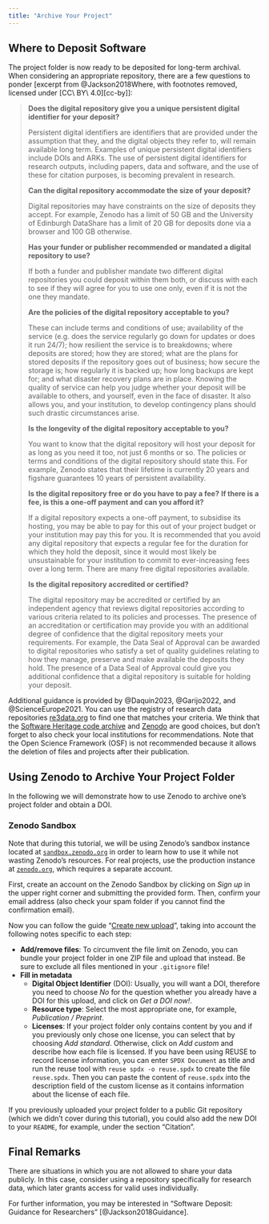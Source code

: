 ```yaml
---
title: "Archive Your Project"
---
```


## Where to Deposit Software

The project folder is now ready to be deposited for long-term archival.
When considering an appropriate repository,
there are a few questions to ponder
[excerpt from @Jackson2018Where, with footnotes removed, licensed under [CC\ BY\ 4.0][cc-by]]:

[cc-by]: https://creativecommons.org/licenses/by/4.0/

> __Does the digital repository give you a unique persistent digital identifier
> for your deposit?__
> 
> Persistent digital identifiers are identifiers that are provided under the
> assumption that they, and the digital objects they refer to, will remain
> available long term. Examples of unique persistent digital identifiers include
> DOIs and ARKs. The use of persistent digital identifiers for research outputs,
> including papers, data and software, and the use of these for citation
> purposes, is becoming prevalent in research.
> 
> __Can the digital repository accommodate the size of your deposit?__
> 
> Digital repositories may have constraints on the size of deposits they accept.
> For example, Zenodo has a limit of 50 GB and the University of Edinburgh
> DataShare has a limit of 20 GB for deposits done via a browser and 100 GB
> otherwise.
> 
> __Has your funder or publisher recommended or mandated a digital repository
> to use?__
> 
> If both a funder and publisher mandate two different digital repositories you
> could deposit within them both, or discuss with each to see if they will agree
> for you to use one only, even if it is not the one they mandate.
> 
> __Are the policies of the digital repository acceptable to you?__
> 
> These can include terms and conditions of use; availability of the service
> (e.g. does the service regularly go down for updates or does it run 24/7);
> how resilient the service is to breakdowns; where deposits are stored;
> how they are stored; what are the plans for stored deposits if the repository
> goes out of business; how secure the storage is; how regularly it is backed up;
> how long backups are kept for; and what disaster recovery plans are in place.
> Knowing the quality of service can help you judge whether your deposit will be
> available to others, and yourself, even in the face of disaster. It also
> allows you, and your institution, to develop contingency plans should such
> drastic circumstances arise.
> 
> __Is the longevity of the digital repository acceptable to you?__
> 
> You want to know that the digital repository will host your deposit for as
> long as you need it too, not just 6 months or so. The policies or terms and
> conditions of the digital repository should state this. For example, Zenodo
> states that their lifetime is currently 20 years and figshare guarantees
> 10 years of persistent availability.
> 
> __Is the digital repository free or do you have to pay a fee?__
> __If there is a fee, is this a one-off payment and can you afford it?__
> 
> If a digital repository expects a one-off payment, to subsidise its hosting,
> you may be able to pay for this out of your project budget or your institution
> may pay this for you. It is recommended that you avoid any digital repository
> that expects a regular fee for the duration for which they hold the deposit,
> since it would most likely be unsustainable for your institution to commit to
> ever-increasing fees over a long term. There are many free digital
> repositories available.
> 
> __Is the digital repository accredited or certified?__
> 
> The digital repository may be accredited or certified by an independent agency
> that reviews digital repositories according to various criteria related to its
> policies and processes. The presence of an accreditation or certification may
> provide you with an additional degree of confidence that the digital
> repository meets your requirements. For example, the Data Seal of Approval can
> be awarded to digital repositories who satisfy a set of quality guidelines
> relating to how they manage, preserve and make available the deposits they hold.
> The presence of a Data Seal of Approval could give you additional confidence
> that a digital repository is suitable for holding your deposit.

Additional guidance is provided by @Daquin2023, @Garijo2022, and @ScienceEurope2021.
You can use the registry of research data repositories [re3data.org][re3data]
to find one that matches your criteria.
We think that the [Software Heritage code archive][sw-heritage]
and [Zenodo][zenodo] are good choices,
but don't forget to also check your local institutions for recommendations.
Note that the Open Science Framework (OSF) is not recommended
because it allows the deletion of files and projects after their publication.

[re3data]: https://www.re3data.org/
[sw-heritage]: https://www.softwareheritage.org/
[zenodo]: https://zenodo.org/

## Using Zenodo to Archive Your Project Folder

In the following we will demonstrate how to use Zenodo
to archive one's project folder and obtain a DOI.

::: {#cau-sandbox .callout-caution}
### Zenodo Sandbox

Note that during this tutorial, we will be using Zenodo's sandbox instance
located at [`sandbox.zenodo.org`][zenodo-sandbox] in order to learn
how to use it while not wasting Zenodo's resources.
For real projects, use the production instance at [`zenodo.org`][zenodo],
which requires a separate account.
:::

[zenodo-sandbox]: https://sandbox.zenodo.org/

First, create an account on the Zenodo Sandbox
by clicking on _Sign up_ in the upper right corner and submitting the provided form.
Then, confirm your email address
(also check your spam folder if you cannot find the confirmation email).

Now you can follow the guide "[Create new upload][zenodo-upload]",
taking into account the following notes specific to each step:

[zenodo-upload]: https://help.zenodo.org/docs/deposit/create-new-upload/

- __Add/remove files__:
  To circumvent the file limit on Zenodo, you can bundle your project folder
  in one ZIP file and upload that instead.
  Be sure to exclude all files mentioned in your `.gitignore` file!
- __Fill in metadata__
  - __Digital Object Identifier__ (DOI):
    Usually, you will want a DOI,
    therefore you need to choose _No_ for the question
    whether you already have a DOI for this upload, and click on _Get a DOI now!_.
  - __Resource type__:
    Select the most appropriate one, for example, _Publication / Preprint_.
  - __Licenses__:
    If your project folder only contains content by you
    and if you previously only chose one license,
    you can select that by choosing _Add standard_.
    Otherwise, click on _Add custom_ and describe how each file is licensed.
    If you have been using REUSE to record license information,
    you can enter `SPDX Document` as title
    and run the reuse tool with `reuse spdx -o reuse.spdx`
    to create the file `reuse.spdx`.
    Then you can paste the content of `reuse.spdx`
    into the description field of the custom license
    as it contains information about the license of each file.

If you previously uploaded your project folder to a public Git repository
(which we didn't cover during this tutorial),
you could also add the new DOI to your `README`,
for example, under the section "Citation".

## Final Remarks

There are situations in which you are not allowed to share your data publicly.
In this case, consider using a repository specifically for research data,
which later grants access for valid uses individually.

For further information, you may be interested in
"Software Deposit: Guidance for Researchers" [@Jackson2018Guidance].
